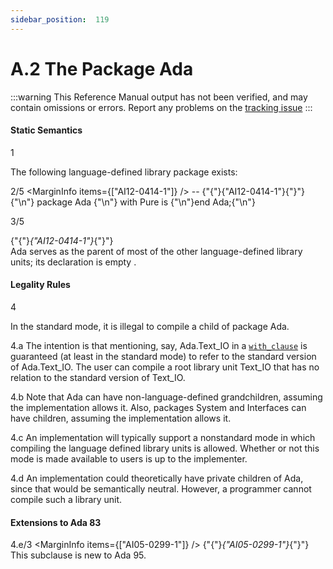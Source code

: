```yaml
---
sidebar_position:  119
---
```


# A.2 The Package Ada

:::warning
This Reference Manual output has not been verified,
and may contain omissions or errors.
Report any problems on the [tracking issue](https://github.com/ada-lang-io/ada-lang-io/issues/20)
:::



#### Static Semantics

<MarginText>1</MarginText>
<p>The following language-defined library package exists: <br /></p>

<MarginText>2/5</MarginText>
<MarginInfo items={["AI12-0414-1"]} /><CodeBlock language="ada">
--  {"{"}{"AI12-0414-1"}{"}"}{"\n"} package Ada {"\n"}   with  Pure is {"\n"}end Ada;{"\n"}

</CodeBlock>
<MarginText>3/5</MarginText>
<MarginInfo items={["AI12-0414-1"]} /><p>{"{"}<em>{"AI12-0414-1"}</em>{"}"} <br />Ada serves as the parent of most of the other language-defined library units; its declaration is empty . <br /></p>


#### Legality Rules

<MarginText>4</MarginText>
<p>In the standard mode, it is illegal to compile a child of package Ada. <br /></p>

<MarginText>4.a</MarginText>
<Admonition type="aarm" aarm="reason" title="Reason: ">
<strong></strong>The intention is that mentioning, say, Ada.Text_IO in a <code><a href="../AA-10/AA-10.1#S0294">with_clause</a></code> is guaranteed (at least in the standard mode) to refer to the standard version of Ada.Text_IO. The user can compile a root library unit Text_IO that has no relation to the standard version of Text_IO. <br /></Admonition>

<MarginText>4.b</MarginText>
<Admonition type="aarm" aarm="ramification" title="Ramification: ">
<strong></strong>Note that Ada can have non-language-defined grandchildren, assuming the implementation allows it. Also, packages System and Interfaces can have children, assuming the implementation allows it. <br /></Admonition>

<MarginText>4.c</MarginText>
<Admonition type="aarm" aarm="implementation-note" title="Implementation Note: ">
<strong></strong>An implementation will typically support a nonstandard mode in which compiling the language defined library units is allowed. Whether or not this mode is made available to users is up to the implementer.<br /></Admonition>

<MarginText>4.d</MarginText>
<Admonition type="aarm" aarm="note" title="Note: ">
An implementation could theoretically have private children of Ada, since that would be semantically neutral. However, a programmer cannot compile such a library unit. <br /></Admonition>


#### Extensions to Ada 83

<MarginText>4.e/3</MarginText>
<MarginInfo items={["AI05-0299-1"]} /><Admonition type="aarm" aarm="note" title="Note: ">
{"{"}<em>{"AI05-0299-1"}</em>{"}"} <br />This subclause is new to Ada 95. <br /></Admonition>

